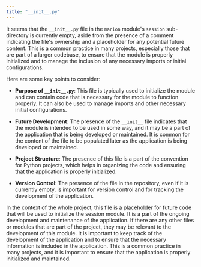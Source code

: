 ```yaml
---
title: "__init__.py"
---
```


It seems that the `__init__.py` file in the `marion` module's `session` sub-directory is currently empty, aside from the presence of a comment indicating the file's ownership and a placeholder for any potential future content. This is a common practice in many projects, especially those that are part of a larger codebase, to ensure that the module is properly initialized and to manage the inclusion of any necessary imports or initial configurations.

Here are some key points to consider:

- **Purpose of `__init__.py`**: This file is typically used to initialize the module and can contain code that is necessary for the module to function properly. It can also be used to manage imports and other necessary initial configurations.

- **Future Development**: The presence of the `__init__` file indicates that the module is intended to be used in some way, and it may be a part of the application that is being developed or maintained. It is common for the content of the file to be populated later as the application is being developed or maintained.

- **Project Structure**: The presence of this file is a part of the convention for Python projects, which helps in organizing the code and ensuring that the application is properly initialized.

- **Version Control**: The presence of the file in the repository, even if it is currently empty, is important for version control and for tracking the development of the application.

In the context of the whole project, this file is a placeholder for future code that will be used to initialize the session module. It is a part of the ongoing development and maintenance of the application. If there are any other files or modules that are part of the project, they may be relevant to the development of this module. It is important to keep track of the development of the application and to ensure that the necessary information is included in the application. This is a common practice in many projects, and it is important to ensure that the application is properly initialized and maintained.